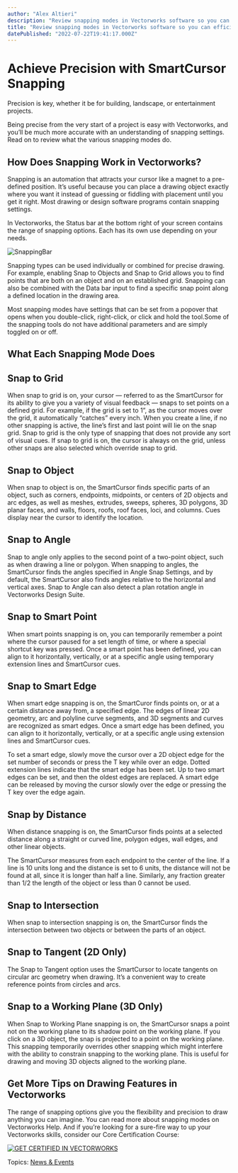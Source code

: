```yaml
---
author: "Alex Altieri"
description: "Review snapping modes in Vectorworks software so you can efficiently design and draw with precision."
title: "Review snapping modes in Vectorworks software so you can efficiently design and draw with precision." 
datePublished: "2022-07-22T19:41:17.000Z"
---
```

# Achieve Precision with SmartCursor Snapping

Precision is key, whether it be for building, landscape, or entertainment projects.

Being precise from the very start of a project is easy with Vectorworks, and you’ll be much more accurate with an understanding of snapping settings. Read on to review what the various snapping modes do.

## How Does Snapping Work in Vectorworks?

Snapping is an automation that attracts your cursor like a magnet to a pre-defined position. It’s useful because you can place a drawing object exactly where you want it instead of guessing or fiddling with placement until you get it right. Most drawing or design software programs contain snapping settings.

In Vectorworks, the Status bar at the bottom right of your screen contains the range of snapping options. Each has its own use depending on your needs.

![SnappingBar](https://blog.vectorworks.net/hs-fs/hubfs/Blog%20Images/2022%20PVW%20Images/07_Snapping/SnappingBar.png?width=292&name=SnappingBar.png)

Snapping types can be used individually or combined for precise drawing. For example, enabling Snap to Objects and Snap to Grid allows you to find points that are both on an object and on an established grid. Snapping can also be combined with the Data bar input to find a specific snap point along a defined location in the drawing area.

Most snapping modes have settings that can be set from a popover that opens when you double-click, right-click, or click and hold the tool.Some of the snapping tools do not have additional parameters and are simply toggled on or off.

## What Each Snapping Mode Does

## Snap to Grid

When snap to grid is on, your cursor — referred to as the SmartCursor for its ability to give you a variety of visual feedback — snaps to set points on a defined grid. For example, if the grid is set to 1”, as the cursor moves over the grid, it automatically “catches” every inch. When you create a line, if no other snapping is active, the line’s first and last point will lie on the snap grid. Snap to grid is the only type of snapping that does not provide any sort of visual cues. If snap to grid is on, the cursor is always on the grid, unless other snaps are also selected which override snap to grid.

## Snap to Object

When snap to object is on, the SmartCursor finds specific parts of an object, such as corners, endpoints, midpoints, or centers of 2D objects and arc edges, as well as meshes, extrudes, sweeps, spheres, 3D polygons, 3D planar faces, and walls, floors, roofs, roof faces, loci, and columns. Cues display near the cursor to identify the location.

## Snap to Angle

Snap to angle only applies to the second point of a two-point object, such as when drawing a line or polygon. When snapping to angles, the SmartCursor finds the angles specified in Angle Snap Settings, and by default, the SmartCursor also finds angles relative to the horizontal and vertical axes. Snap to Angle can also detect a plan rotation angle in Vectorworks Design Suite.

## Snap to Smart Point

When smart points snapping is on, you can temporarily remember a point where the cursor paused for a set length of time, or where a special shortcut key was pressed. Once a smart point has been defined, you can align to it horizontally, vertically, or at a specific angle using temporary extension lines and SmartCursor cues.

## Snap to Smart Edge

When smart edge snapping is on, the SmartCuror finds points on, or at a certain distance away from, a specified edge. The edges of linear 2D geometry, arc and polyline curve segments, and 3D segments and curves are recognized as smart edges. Once a smart edge has been defined, you can align to it horizontally, vertically, or at a specific angle using extension lines and SmartCursor cues.

To set a smart edge, slowly move the cursor over a 2D object edge for the set number of seconds or press the T key while over an edge. Dotted extension lines indicate that the smart edge has been set. Up to two smart edges can be set, and then the oldest edges are replaced. A smart edge can be released by moving the cursor slowly over the edge or pressing the T key over the edge again.

## Snap by Distance

When distance snapping is on, the SmartCursor finds points at a selected distance along a straight or curved line, polygon edges, wall edges, and other linear objects.

The SmartCursor measures from each endpoint to the center of the line. If a line is 10 units long and the distance is set to 6 units, the distance will not be found at all, since it is longer than half a line. Similarly, any fraction greater than 1/2 the length of the object or less than 0 cannot be used.

## Snap to Intersection

When snap to intersection snapping is on, the SmartCursor finds the intersection between two objects or between the parts of an object.

## Snap to Tangent (2D Only)

The Snap to Tangent option uses the SmartCursor to locate tangents on circular arc geometry when drawing. It’s a convenient way to create reference points from circles and arcs.

## Snap to a Working Plane (3D Only)

When Snap to Working Plane snapping is on, the SmartCursor snaps a point not on the working plane to its shadow point on the working plane. If you click on a 3D object, the snap is projected to a point on the working plane. This snapping temporarily overrides other snapping which might interfere with the ability to constrain snapping to the working plane. This is useful for drawing and moving 3D objects aligned to the working plane.

## Get More Tips on Drawing Features in Vectorworks

The range of snapping options give you the flexibility and precision to draw anything you can imagine. You can read more about snapping modes on Vectorworks Help. And if you’re looking for a sure-fire way to up your Vectorworks skills, consider our Core Certification Course:

[![GET CERTIFIED IN VECTORWORKS](https://no-cache.hubspot.com/cta/default/3018241/b087c237-1991-4c15-a7d5-5de904d5f196.png)](https://cta-redirect.hubspot.com/cta/redirect/3018241/b087c237-1991-4c15-a7d5-5de904d5f196) 

 Topics: [News & Events](https://blog.vectorworks.net/topic/news-events) 

 